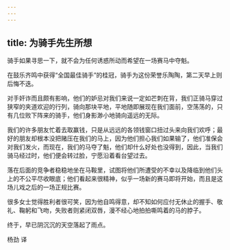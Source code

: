 ```yaml
---
---
---
```

title: 为骑手先生所想
---




骑手如果寻思一下，就不会为任何诱惑所动而希望在一场赛马中夺魁。

在鼓乐齐鸣中获得“全国最佳骑手”的桂冠，骑手为这份荣誉乐陶陶，第二天早上则后悔不迭。

对手奸诈而且颇有影响，他们的妒忌对我们来说一定如芒刺在背，我们正骑马穿过狭窄的夹道欢迎的行列，骑向那块平地，平地随即展现在我们面前，空荡荡的，只有几位败下阵来的骑手，他们身影渺小地骑向遥远的无际。

我们的许多朋友忙着去取赢钱，只是从远远的各领钱窗口扭过头来向我们欢呼；最好的朋友却根本没把赌压在我们的马上，因为他们担心我们如果输了，他们准保会对我们发火，而现在，我们的马夺了魁，他们却什么好处也没得到，因此，当我们骑马经过时，他们便会转过脸，宁愿沿着看台望过去。

落在后面的竞争者稳稳地坐在马鞍里，试图将他们所遭受的不幸以及降临到他们头上的不公平尽收眼底；他们看起来很精神，似乎一场新的赛马即将开始，而且是这场儿戏之后的一场正规比赛。

很多女士觉得胜利者很可笑，因为他自鸣得意，却不知如何应付无休止的握手、敬礼、鞠躬和飞吻，失败者则紧闭双唇，漫不经心地拍拍嘶鸣着的马的脖子。

终于，早已阴沉沉的天空落起了雨点。

杨劲 译